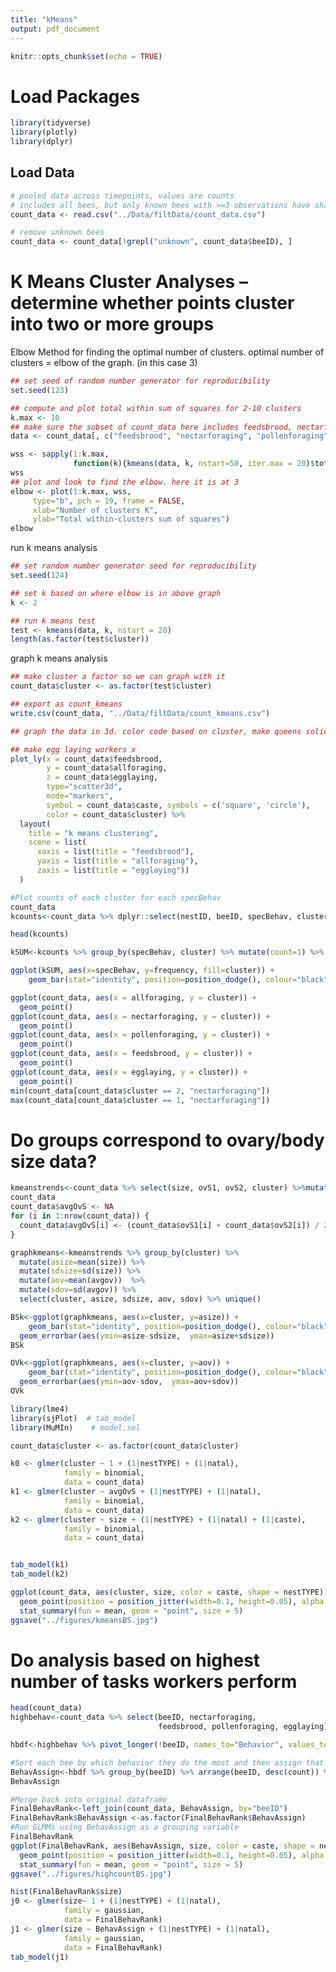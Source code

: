 ```yaml
---
title: "kMeans"
output: pdf_document
---
```


```r
knitr::opts_chunk$set(echo = TRUE)
```

# Load Packages
```r
library(tidyverse)
library(plotly)
library(dplyr)
```

## Load Data
```r
# pooled data across timepoints, values are counts
# includes all bees, but only known bees with >=3 observations have shannon values
count_data <- read.csv("../Data/filtData/count_data.csv")

# remove unknown bees
count_data <- count_data[!grepl("unknown", count_data$beeID), ]

```

# K Means Cluster Analyses -- determine whether points cluster into two or more groups
Elbow Method for finding the optimal number of clusters. optimal number of clusters = elbow of the graph. (in this case 3)
```r
## set seed of random number generator for reproducibility
set.seed(123)

## compute and plot total within sum of squares for 2-10 clusters
k.max <- 10
## make sure the subset of count_data here includes feedsbrood, nectarforage, pollenforage, egglaying
data <- count_data[, c("feedsbrood", "nectarforaging", "pollenforaging", "egglaying")]

wss <- sapply(1:k.max, 
              function(k){kmeans(data, k, nstart=50, iter.max = 20)$tot.withinss})
wss
## plot and look to find the elbow. here it is at 3
elbow <- plot(1:k.max, wss,
     type="b", pch = 19, frame = FALSE, 
     xlab="Number of clusters K",
     ylab="Total within-clusters sum of squares")
elbow
```

run k means analysis
```r
## set random number generator seed for reproducibility
set.seed(124)

## set k based on where elbow is in above graph
k <- 2

## run k means test
test <- kmeans(data, k, nstart = 20)
length(as.factor(test$cluster))
```
 graph k means analysis
```r
## make cluster a factor so we can graph with it
count_data$cluster <- as.factor(test$cluster)

## export as count_kmeans
write.csv(count_data, "../Data/filtData/count_kmeans.csv")

## graph the data in 3d. color code based on cluster, make queens solid circles and workers open circles. 

## make egg laying workers x 
plot_ly(x = count_data$feedsbrood, 
        y = count_data$allforaging, 
        z = count_data$egglaying, 
        type="scatter3d", 
        mode="markers",
        symbol = count_data$caste, symbols = c('square', 'circle'),
        color = count_data$cluster) %>%
  layout(
    title = "k means clustering",
    scene = list(
      xaxis = list(title = "feedsbrood"),
      yaxis = list(title = "allforaging"),
      zaxis = list(title = "egglaying"))
  )

#Plot counts of each cluster for each specBehav
count_data
kcounts<-count_data %>% dplyr::select(nestID, beeID, specBehav, cluster)

head(kcounts)

kSUM<-kcounts %>% group_by(specBehav, cluster) %>% mutate(count=1) %>% mutate(frequency=sum(count)) %>% dplyr::select(specBehav, cluster, frequency) %>% unique()

ggplot(kSUM, aes(x=specBehav, y=frequency, fill=cluster)) +
    geom_bar(stat="identity", position=position_dodge(), colour="black")

ggplot(count_data, aes(x = allforaging, y = cluster)) +
  geom_point()
ggplot(count_data, aes(x = nectarforaging, y = cluster)) +
  geom_point()
ggplot(count_data, aes(x = pollenforaging, y = cluster)) +
  geom_point()
ggplot(count_data, aes(x = feedsbrood, y = cluster)) +
  geom_point()
ggplot(count_data, aes(x = egglaying, y = cluster)) +
  geom_point()
min(count_data[count_data$cluster == 2, "nectarforaging"])
max(count_data[count_data$cluster == 1, "nectarforaging"])

```
# Do groups correspond to ovary/body size data?  
```r
kmeanstrends<-count_data %>% select(size, ovS1, ovS2, cluster) %>%mutate(avgov=(ovS1+ovS2)/2) %>% na.omit()
count_data
count_data$avgOvS <- NA
for (i in 1:nrow(count_data)) {
  count_data$avgOvS[i] <- (count_data$ovS1[i] + count_data$ovS2[i]) / 2
}

graphkmeans<-kmeanstrends %>% group_by(cluster) %>% 
  mutate(asize=mean(size)) %>%  
  mutate(sdsize=sd(size)) %>% 
  mutate(aov=mean(avgov))  %>% 
  mutate(sdov=sd(avgov)) %>% 
  select(cluster, asize, sdsize, aov, sdov) %>% unique()

BSk<-ggplot(graphkmeans, aes(x=cluster, y=asize)) +
    geom_bar(stat="identity", position=position_dodge(), colour="black") + 
  geom_errorbar(aes(ymin=asize-sdsize,  ymax=asize+sdsize))
BSk

OVk<-ggplot(graphkmeans, aes(x=cluster, y=aov)) +
    geom_bar(stat="identity", position=position_dodge(), colour="black") + 
  geom_errorbar(aes(ymin=aov-sdov,  ymax=aov+sdov))
OVk

library(lme4)
library(sjPlot)  # tab_model
library(MuMIn)    # model.sel

count_data$cluster <- as.factor(count_data$cluster)

k0 <- glmer(cluster ~ 1 + (1|nestTYPE) + (1|natal),
            family = binomial,
            data = count_data)
k1 <- glmer(cluster ~ avgOvS + (1|nestTYPE) + (1|natal),
            family = binomial,
            data = count_data)
k2 <- glmer(cluster ~ size + (1|nestTYPE) + (1|natal) + (1|caste),
            family = binomial,
            data = count_data)


tab_model(k1)
tab_model(k2)

ggplot(count_data, aes(cluster, size, color = caste, shape = nestTYPE)) +
  geom_point(position = position_jitter(width=0.1, height=0.05), alpha = 0.5) +
  stat_summary(fun = mean, geom = "point", size = 5)
ggsave("../figures/kmeansBS.jpg")
```


# Do analysis based on highest number of tasks workers perform 
```r
head(count_data)
highbehav<-count_data %>% select(beeID, nectarforaging, 
                                 feedsbrood, pollenforaging, egglaying)

hbdf<-highbehav %>% pivot_longer(!beeID, names_to="Behavior", values_to="count")

#Sort each bee by which behavior they do the most and then assign that bee to that behavior
BehavAssign<-hbdf %>% group_by(beeID) %>% arrange(beeID, desc(count)) %>% slice_head() %>% mutate(BehavAssign=Behavior) %>% select(beeID, BehavAssign)
BehavAssign

#Merge back into original dataframe
FinalBehavRank<-left_join(count_data, BehavAssign, by="beeID")
FinalBehavRank$BehavAssign <-as.factor(FinalBehavRank$BehavAssign)
#Run GLMMs using BehavAssign as a grouping variable 
FinalBehavRank
ggplot(FinalBehavRank, aes(BehavAssign, size, color = caste, shape = nestTYPE)) +
  geom_point(position = position_jitter(width=0.1, height=0.05), alpha = 0.5) +
  stat_summary(fun = mean, geom = "point", size = 5)
ggsave("../figures/highcountBS.jpg")

hist(FinalBehavRank$size)
j0 <- glmer(size~ 1 + (1|nestTYPE) + (1|natal),
            family = gaussian,
            data = FinalBehavRank)
j1 <- glmer(size ~ BehavAssign + (1|nestTYPE) + (1|natal),
            family = gaussian,
            data = FinalBehavRank)
tab_model(j1)


```



